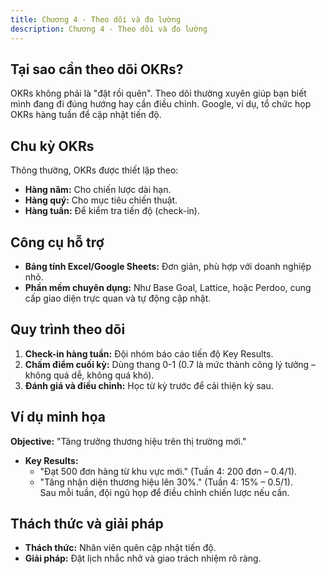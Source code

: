 ```yaml
---
title: Chương 4 - Theo dõi và đo lường
description: Chương 4 - Theo dõi và đo lường
---
```


## Tại sao cần theo dõi OKRs?
OKRs không phải là "đặt rồi quên". Theo dõi thường xuyên giúp bạn biết mình đang đi đúng hướng hay cần điều chỉnh. Google, ví dụ, tổ chức họp OKRs hàng tuần để cập nhật tiến độ.

## Chu kỳ OKRs
Thông thường, OKRs được thiết lập theo:  
- **Hàng năm:** Cho chiến lược dài hạn.  
- **Hàng quý:** Cho mục tiêu chiến thuật.  
- **Hàng tuần:** Để kiểm tra tiến độ (check-in).  

## Công cụ hỗ trợ
- **Bảng tính Excel/Google Sheets:** Đơn giản, phù hợp với doanh nghiệp nhỏ.  
- **Phần mềm chuyên dụng:** Như Base Goal, Lattice, hoặc Perdoo, cung cấp giao diện trực quan và tự động cập nhật.  

## Quy trình theo dõi
1. **Check-in hàng tuần:** Đội nhóm báo cáo tiến độ Key Results.  
2. **Chấm điểm cuối kỳ:** Dùng thang 0-1 (0.7 là mức thành công lý tưởng – không quá dễ, không quá khó).  
3. **Đánh giá và điều chỉnh:** Học từ kỳ trước để cải thiện kỳ sau.  

## Ví dụ minh họa
**Objective:** "Tăng trưởng thương hiệu trên thị trường mới."  
- **Key Results:**  
  - "Đạt 500 đơn hàng từ khu vực mới." (Tuần 4: 200 đơn – 0.4/1).  
  - "Tăng nhận diện thương hiệu lên 30%." (Tuần 4: 15% – 0.5/1).  
Sau mỗi tuần, đội ngũ họp để điều chỉnh chiến lược nếu cần.

## Thách thức và giải pháp
- **Thách thức:** Nhân viên quên cập nhật tiến độ.  
- **Giải pháp:** Đặt lịch nhắc nhở và giao trách nhiệm rõ ràng.  
